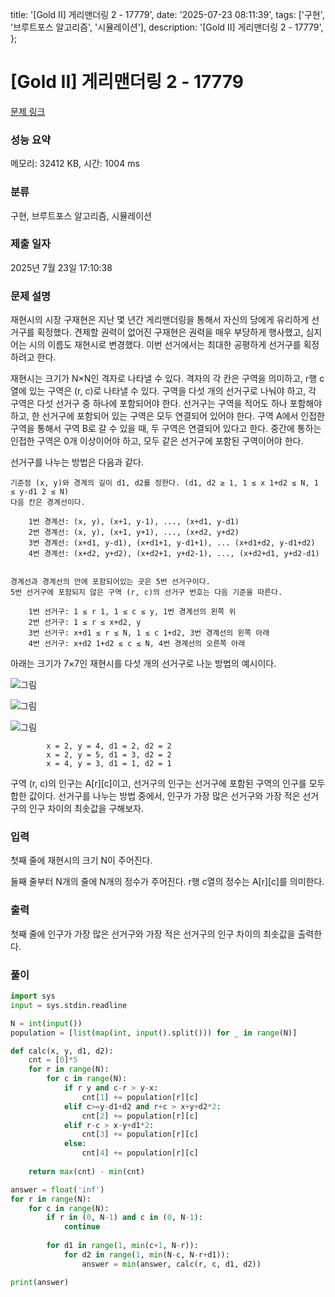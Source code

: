   title: '[Gold II] 게리맨더링 2 - 17779',
  date: '2025-07-23 08:11:39',
  tags: ['구현', '브루트포스 알고리즘', '시뮬레이션'],
  description: '[Gold II] 게리맨더링 2 - 17779',
};

# [Gold II] 게리맨더링 2 - 17779 

[문제 링크](https://www.acmicpc.net/problem/17779) 

### 성능 요약

메모리: 32412 KB, 시간: 1004 ms

### 분류

구현, 브루트포스 알고리즘, 시뮬레이션

### 제출 일자

2025년 7월 23일 17:10:38

### 문제 설명

재현시의 시장 구재현은 지난 몇 년간 게리맨더링을 통해서 자신의 당에게 유리하게 선거구를 획정했다. 견제할 권력이 없어진 구재현은 권력을 매우 부당하게 행사했고, 심지어는 시의 이름도 재현시로 변경했다. 이번 선거에서는 최대한 공평하게 선거구를 획정하려고 한다.

재현시는 크기가 N×N인 격자로 나타낼 수 있다. 격자의 각 칸은 구역을 의미하고, r행 c열에 있는 구역은 (r, c)로 나타낼 수 있다. 구역을 다섯 개의 선거구로 나눠야 하고, 각 구역은 다섯 선거구 중 하나에 포함되어야 한다. 선거구는 구역을 적어도 하나 포함해야 하고, 한 선거구에 포함되어 있는 구역은 모두 연결되어 있어야 한다. 구역 A에서 인접한 구역을 통해서 구역 B로 갈 수 있을 때, 두 구역은 연결되어 있다고 한다. 중간에 통하는 인접한 구역은 0개 이상이어야 하고, 모두 같은 선거구에 포함된 구역이어야 한다.

선거구를 나누는 방법은 다음과 같다.

	기준점 (x, y)와 경계의 길이 d1, d2를 정한다. (d1, d2 ≥ 1, 1 ≤ x 1+d2 ≤ N, 1 ≤ y-d1 2 ≤ N)
	다음 칸은 경계선이다.
	
		1번 경계선: (x, y), (x+1, y-1), ..., (x+d1, y-d1)
		2번 경계선: (x, y), (x+1, y+1), ..., (x+d2, y+d2)
		3번 경계선: (x+d1, y-d1), (x+d1+1, y-d1+1), ... (x+d1+d2, y-d1+d2)
		4번 경계선: (x+d2, y+d2), (x+d2+1, y+d2-1), ..., (x+d2+d1, y+d2-d1)
	
	
	경계선과 경계선의 안에 포함되어있는 곳은 5번 선거구이다.
	5번 선거구에 포함되지 않은 구역 (r, c)의 선거구 번호는 다음 기준을 따른다.
	
		1번 선거구: 1 ≤ r 1, 1 ≤ c ≤ y, 1번 경계선의 왼쪽 위
		2번 선거구: 1 ≤ r ≤ x+d2, y 
		3번 선거구: x+d1 ≤ r ≤ N, 1 ≤ c 1+d2, 3번 경계선의 왼쪽 아래
		4번 선거구: x+d2 1+d2 ≤ c ≤ N, 4번 경계선의 오른쪽 아래
	
	

아래는 크기가 7×7인 재현시를 다섯 개의 선거구로 나눈 방법의 예시이다.

	
		
			

![그림](https://upload.acmicpc.net/c144c31e-db45-4094-9c1d-0656a690aef0/-/preview/)

			

![그림](https://upload.acmicpc.net/813c38e0-3197-4589-bc96-17d96eb9ed14/-/preview/)

			

![그림](https://upload.acmicpc.net/892417dd-b824-4d4e-8bce-2faf341a9f66/-/preview/)

		
		
			x = 2, y = 4, d1 = 2, d2 = 2
			x = 2, y = 5, d1 = 3, d2 = 2
			x = 4, y = 3, d1 = 1, d2 = 1
		
	

구역 (r, c)의 인구는 A[r][c]이고, 선거구의 인구는 선거구에 포함된 구역의 인구를 모두 합한 값이다. 선거구를 나누는 방법 중에서, 인구가 가장 많은 선거구와 가장 적은 선거구의 인구 차이의 최솟값을 구해보자.

### 입력 

 첫째 줄에 재현시의 크기 N이 주어진다.

둘째 줄부터 N개의 줄에 N개의 정수가 주어진다. r행 c열의 정수는 A[r][c]를 의미한다.

### 출력 

 첫째 줄에 인구가 가장 많은 선거구와 가장 적은 선거구의 인구 차이의 최솟값을 출력한다.

### 풀이
```python
import sys
input = sys.stdin.readline

N = int(input())
population = [list(map(int, input().split())) for _ in range(N)]

def calc(x, y, d1, d2):
    cnt = [0]*5
    for r in range(N):
        for c in range(N):
            if r y and c-r > y-x:
                cnt[1] += population[r][c]
            elif c>=y-d1+d2 and r+c > x+y+d2*2:
                cnt[2] += population[r][c]
            elif r-c > x-y+d1*2:
                cnt[3] += population[r][c]
            else:
                cnt[4] += population[r][c]
    
    return max(cnt) - min(cnt)

answer = float('inf')
for r in range(N):
    for c in range(N):
        if r in (0, N-1) and c in (0, N-1):
            continue
        
        for d1 in range(1, min(c+1, N-r)):
            for d2 in range(1, min(N-c, N-r+d1)):
                answer = min(answer, calc(r, c, d1, d2))

print(answer)
```